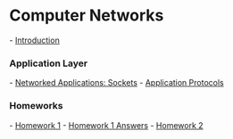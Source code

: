 = Computer Networks =

- [[Introduction]]

=== Application Layer === 
- [[Networked Applications: Sockets]]
- [[Application Protocols]]

=== Homeworks ===
- [[Homework 1]]
- [[Homework 1 Answers]]
- [[Homework 2]]
